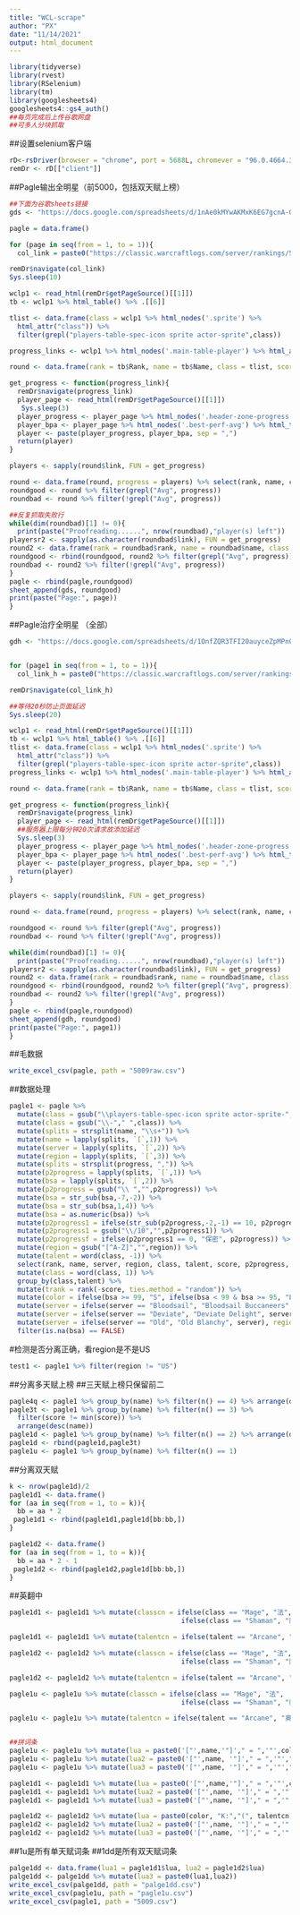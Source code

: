 ---
title: "WCL-scrape"
author: "PX"
date: "11/14/2021"
output: html_document
---

```{r}
library(tidyverse)
library(rvest)
library(RSelenium)
library(tm)
library(googlesheets4)
googlesheets4::gs4_auth()
##每页完成后上传谷歌网盘
##可多人分块抓取
```
##设置selenium客户端
```{r}
rD<-rsDriver(browser = "chrome", port = 5688L, chromever = "96.0.4664.35")
remDr <- rD[["client"]]
```

##Pagle输出全明星（前5000，包括双天赋上榜）
```{r}
##下面为谷歌sheets链接
gds <- "https://docs.google.com/spreadsheets/d/1nAe0kMYwAKMxK6EG7gcnA-Q1ii-AmjIqR1o9ka7IUSk"

pagle = data.frame()

for (page in seq(from = 1, to = 1)){
  col_link = paste0("https://classic.warcraftlogs.com/server/rankings/5009/1010#metric=dps&partition=2&class=DPS&boss=-1&page=",page)

remDr$navigate(col_link)
Sys.sleep(10)

wclp1 <- read_html(remDr$getPageSource()[[1]])
tb <- wclp1 %>% html_table() %>% .[[6]] 

tlist <- data.frame(class = wclp1 %>% html_nodes('.sprite') %>% 
  html_attr("class")) %>%
  filter(grepl("players-table-spec-icon sprite actor-sprite",class))

progress_links <- wclp1 %>% html_nodes('.main-table-player') %>% html_attr("href") %>% gsub("\\?mode=detailed&zone=1010#metric=dps","",.) %>% paste0("https://classic.warcraftlogs.com",.)

round <- data.frame(rank = tb$Rank, name = tb$Name, class = tlist, score = tb$Score, link = progress_links) %>% filter(name != "Anonymous")

get_progress <- function(progress_link){
  remDr$navigate(progress_link)
  player_page <- read_html(remDr$getPageSource()[[1]])
   Sys.sleep(3)
  player_progress <- player_page %>% html_nodes('.header-zone-progress-text') %>% html_text() %>% paste(collapse = ",") %>% gsub(",.*$", "", .)
  player_bpa <- player_page %>% html_nodes('.best-perf-avg') %>% html_text()
  player <- paste(player_progress, player_bpa, sep = ",")
  return(player)
}

players <- sapply(round$link, FUN = get_progress)

round <- data.frame(round, progress = players) %>% select(rank, name, class, score,progress, link)
roundgood <- round %>% filter(grepl("Avg", progress))
roundbad <- round %>% filter(!grepl("Avg", progress))

##反复抓取失败行
while(dim(roundbad)[1] != 0){
  print(paste("Proofreading......", nrow(roundbad),"player(s) left"))
playersr2 <- sapply(as.character(roundbad$link), FUN = get_progress)
round2 <- data.frame(rank = roundbad$rank, name = roundbad$name, class = roundbad$class, score = roundbad$score, progress = playersr2, link = roundbad$link)
roundgood <- rbind(roundgood, round2 %>% filter(grepl("Avg", progress)))
roundbad <- round2 %>% filter(!grepl("Avg", progress))
}
pagle <- rbind(pagle,roundgood)
sheet_append(gds, roundgood)
print(paste("Page:", page))
}
```

##Pagle治疗全明星 （全部）
```{r}
gdh <- "https://docs.google.com/spreadsheets/d/1OnfZQR3TFI20auyceZpMPn0bEzy0RhTAcemESpw2Ons"


for (page1 in seq(from = 1, to = 1)){
  col_link_h = paste0("https://classic.warcraftlogs.com/server/rankings/5009/1010#metric=hps&partition=2&class=Healers&boss=-1&page=",page1)

remDr$navigate(col_link_h)

##等待20秒防止页面延迟
Sys.sleep(20)

wclp1 <- read_html(remDr$getPageSource()[[1]])
tb <- wclp1 %>% html_table() %>% .[[6]] 
tlist <- data.frame(class = wclp1 %>% html_nodes('.sprite') %>%                
  html_attr("class")) %>%
  filter(grepl("players-table-spec-icon sprite actor-sprite",class))
progress_links <- wclp1 %>% html_nodes('.main-table-player') %>% html_attr("href") %>% gsub("\\?mode=detailed&zone=1010#metric=hps","",.) %>% paste0("https://classic.warcraftlogs.com",.)

round <- data.frame(rank = tb$Rank, name = tb$Name, class = tlist, score = tb$Score, link = progress_links) %>% filter(name != "Anonymous")

get_progress <- function(progress_link){
  remDr$navigate(progress_link)
  player_page <- read_html(remDr$getPageSource()[[1]])
  ##服务器上限每分钟20次请求故添加延迟
  Sys.sleep(3)
  player_progress <- player_page %>% html_nodes('.header-zone-progress-text') %>% html_text() %>% paste(collapse = ",") %>% gsub(",.*$", "", .)
  player_bpa <- player_page %>% html_nodes('.best-perf-avg') %>% html_text()
  player <- paste(player_progress, player_bpa, sep = ",")
  return(player)
}

players <- sapply(round$link, FUN = get_progress)

round <- data.frame(round, progress = players) %>% select(rank, name, class, score,progress, link)

roundgood <- round %>% filter(grepl("Avg", progress))
roundbad <- round %>% filter(!grepl("Avg", progress))

while(dim(roundbad)[1] != 0){
  print(paste("Proofreading......", nrow(roundbad),"player(s) left"))
playersr2 <- sapply(as.character(roundbad$link), FUN = get_progress)
round2 <- data.frame(rank = roundbad$rank, name = roundbad$name, class = roundbad$class, score = roundbad$score, progress = playersr2, link = roundbad$link)
roundgood <- rbind(roundgood, round2 %>% filter(grepl("Avg", progress)))
roundbad <- round2 %>% filter(!grepl("Avg", progress))
}
pagle <- rbind(pagle,roundgood)
sheet_append(gdh, roundgood)
print(paste("Page:", page1))
}

```
##毛数据
```{r}
write_excel_csv(pagle, path = "5009raw.csv")
```


##数据处理
```{r}
pagle1 <- pagle %>%
  mutate(class = gsub("\\players-table-spec-icon sprite actor-sprite-","",class)) %>% 
  mutate(class = gsub("\\-"," ",class)) %>%
  mutate(splits = strsplit(name, "\\s+")) %>%
  mutate(name = lapply(splits, `[`,1)) %>%
  mutate(server = lapply(splits, `[`,2)) %>%
  mutate(region = lapply(splits, `[`,3)) %>%
  mutate(splits = strsplit(progress, ",")) %>%
  mutate(p2progress = lapply(splits, `[`,1)) %>%
  mutate(bsa = lapply(splits, `[`,2)) %>%
  mutate(p2progress = gsub("\\ ","",p2progress)) %>%
  mutate(bsa = str_sub(bsa,-7,-2)) %>%
  mutate(bsa = str_sub(bsa,1,4)) %>%
  mutate(bsa = as.numeric(bsa)) %>%
  mutate(p2progress1 = ifelse(str_sub(p2progress,-2,-1) == 10, p2progress, "0")) %>%
  mutate(p2progress1 = gsub("\\/10","",p2progress1)) %>%
  mutate(p2progressf = ifelse(p2progress1 == 0, "保密", p2progress)) %>%
  mutate(region = gsub("[^A-Z]","",region)) %>% 
  mutate(talent = word(class, -1)) %>%
  select(rank, name, server, region, class, talent, score, p2progress, p2progressf, p2progress1, bsa) %>%
  mutate(class = word(class, 1)) %>%
  group_by(class,talent) %>%
  mutate(trank = rank(-score, ties.method = "random")) %>%
  mutate(color = ifelse(bsa >= 99, "S", ifelse(bsa < 99 & bsa >= 95, "L", ifelse(bsa < 95 & bsa >= 75, "E", ifelse(bsa < 75 & bsa >= 50, "R", ifelse(bsa < 50 & bsa >= 25, "U", "C")))))) %>%
  mutate(server = ifelse(server == "Bloodsail", "Bloodsail Buccaneers", server), region = "US") %>%
  mutate(server = ifelse(server == "Deviate", "Deviate Delight", server), region = "US") %>%
  mutate(server = ifelse(server == "Old", "Old Blanchy", server), region = "US") %>%
  filter(is.na(bsa) == FALSE)
```

#检测是否分离正确，看region是不是US
```{r}
test1 <- pagle1 %>% filter(region != "US")
```

##分离多天赋上榜
##三天赋上榜只保留前二
```{r}
pagle4q <- pagle1 %>% group_by(name) %>% filter(n() == 4) %>% arrange(desc(name))
pagle3t <- pagle1 %>% group_by(name) %>% filter(n() == 3) %>%
  filter(score != min(score)) %>%
  arrange(desc(name)) 
pagle1d <- pagle1 %>% group_by(name) %>% filter(n() == 2) %>% arrange(desc(name))
pagle1d <- rbind(pagle1d,pagle3t)
pagle1u <- pagle1 %>% group_by(name) %>% filter(n() == 1)
```

##分离双天赋
```{r}
k <- nrow(pagle1d)/2
pagle1d1 <- data.frame()
for (aa in seq(from = 1, to = k)){
  bb = aa * 2
 pagle1d1 <- rbind(pagle1d1,pagle1d[bb:bb,])
}

pagle1d2 <- data.frame()
for (aa in seq(from = 1, to = k)){
  bb = aa * 2 - 1
 pagle1d2 <- rbind(pagle1d2,pagle1d[bb:bb,])
}
```


##英翻中
```{r}
pagle1d1 <- pagle1d1 %>% mutate(classcn = ifelse(class == "Mage", "法", 
                                           ifelse(class == "Shaman", "萨", ifelse(class == "Hunter", "猎", ifelse(class == "Priest", "牧", ifelse(class == "Druid", "德", ifelse(class == "Warlock", "术", ifelse(class == "Rogue", "贼", ifelse(class == "Warrior", "战","骑")))))))))

pagle1d1 <- pagle1d1 %>% mutate(talentcn = ifelse(talent == "Arcane", "奥", ifelse(talent == "Fire", "火", ifelse(talent == "Frost", "冰", ifelse(talent == "Elemental", "元素", ifelse(talent == "Enhancement", "增强", ifelse(talent == "Restoration", "奶", ifelse(talent == "BeastMastery", "兽王", ifelse(talent == "Marksmanship", "射击", ifelse(talent == "Survival", "生存", ifelse(talent == "Discipline", "戒律", ifelse(talent == "Holy"& class == "Priest", "神", ifelse(talent == "Shadow", "暗", ifelse(talent == "Balance", "平衡", ifelse(talent == "Feral", "野", ifelse(talent == "Affliction", "痛苦", ifelse(talent == "Demonology", "恶魔", ifelse(talent == "Destruction", "毁灭", ifelse(talent == "Assassination", "刺杀", ifelse(talent == "Combat", "战斗", ifelse(talent == "Subtlety", "敏锐", ifelse(talent == "Arms", "武器", ifelse(talent == "Fury", "狂暴", ifelse(talent == "Gladiator", "角斗", ifelse(talent == "Holy" & class == "Paladin", "奶", "惩戒")))))))))))))))))))))))))

pagle1d2 <- pagle1d2 %>% mutate(classcn = ifelse(class == "Mage", "法", 
                                           ifelse(class == "Shaman", "萨", ifelse(class == "Hunter", "猎", ifelse(class == "Priest", "牧", ifelse(class == "Druid", "德", ifelse(class == "Warlock", "术", ifelse(class == "Rogue", "贼", ifelse(class == "Warrior", "战","骑")))))))))

pagle1d2 <- pagle1d2 %>% mutate(talentcn = ifelse(talent == "Arcane", "奥", ifelse(talent == "Fire", "火", ifelse(talent == "Frost", "冰", ifelse(talent == "Elemental", "元素", ifelse(talent == "Enhancement", "增强", ifelse(talent == "Restoration", "奶", ifelse(talent == "BeastMastery", "兽王", ifelse(talent == "Marksmanship", "射击", ifelse(talent == "Survival", "生存", ifelse(talent == "Discipline", "戒律", ifelse(talent == "Holy"& class == "Priest", "神", ifelse(talent == "Shadow", "暗", ifelse(talent == "Balance", "平衡", ifelse(talent == "Feral", "野", ifelse(talent == "Affliction", "痛苦", ifelse(talent == "Demonology", "恶魔", ifelse(talent == "Destruction", "毁灭", ifelse(talent == "Assassination", "刺杀", ifelse(talent == "Combat", "战斗", ifelse(talent == "Subtlety", "敏锐", ifelse(talent == "Arms", "武器", ifelse(talent == "Fury", "狂暴", ifelse(talent == "Gladiator", "角斗", ifelse(talent == "Holy" & class == "Paladin", "奶", "惩戒")))))))))))))))))))))))))

pagle1u <- pagle1u %>% mutate(classcn = ifelse(class == "Mage", "法", 
                                           ifelse(class == "Shaman", "萨", ifelse(class == "Hunter", "猎", ifelse(class == "Priest", "牧", ifelse(class == "Druid", "德", ifelse(class == "Warlock", "术", ifelse(class == "Rogue", "贼", ifelse(class == "Warrior", "战","骑")))))))))

pagle1u <- pagle1u %>% mutate(talentcn = ifelse(talent == "Arcane", "奥", ifelse(talent == "Fire", "火", ifelse(talent == "Frost", "冰", ifelse(talent == "Elemental", "元素", ifelse(talent == "Enhancement", "增强", ifelse(talent == "Restoration", "奶", ifelse(talent == "BeastMastery", "兽王", ifelse(talent == "Marksmanship", "射击", ifelse(talent == "Survival", "生存", ifelse(talent == "Discipline", "戒律", ifelse(talent == "Holy"& class == "Priest", "神", ifelse(talent == "Shadow", "暗", ifelse(talent == "Balance", "平衡", ifelse(talent == "Feral", "野", ifelse(talent == "Affliction", "痛苦", ifelse(talent == "Demonology", "恶魔", ifelse(talent == "Destruction", "毁灭", ifelse(talent == "Assassination", "刺杀", ifelse(talent == "Combat", "战斗", ifelse(talent == "Subtlety", "敏锐", ifelse(talent == "Arms", "武器", ifelse(talent == "Fury", "狂暴", ifelse(talent == "Gladiator", "角斗", ifelse(talent == "Holy" & class == "Paladin", "奶", "惩戒")))))))))))))))))))))))))


##拼词条
pagle1u <- pagle1u %>% mutate(lua = paste0('["',name,'"]'," = ",'"',color, "D:","(", talentcn, classcn, ")", score, " -> Boss均分:", bsa, '%",'))
pagle1u <- pagle1u %>% mutate(lua2 = paste0('["',name, '"]'," = ",'"',"团本进度:",p2progressf,'",'))
pagle1u <- pagle1u %>% mutate(lua3 = paste0('["',name, '"]'," = ",'"',"Boss均分:",bsa,'",')) %>% filter(is.na(rank) == "FALSE")

pagle1d1 <- pagle1d1 %>% mutate(lua = paste0('["',name,'"]'," = ",'"',color, "D:","(", talentcn, classcn, ")", score, " %"))
pagle1d1 <- pagle1d1 %>% mutate(lua2 = paste0('["',name, '"]'," = ",'"',"团本进度:",p2progressf,'",'))
pagle1d1 <- pagle1d1 %>% mutate(lua3 = paste0('["',name, '"]'," = ",'"',"Boss均分:",bsa,'",')) %>% filter(is.na(rank) == "FALSE")

pagle1d2 <- pagle1d2 %>% mutate(lua = paste0(color, "K:","(", talentcn, classcn, ")", score, " -> Boss均分:", bsa, '%",'))
pagle1d2 <- pagle1d2 %>% mutate(lua2 = paste0('["',name, '"]'," = ",'"',"团本进度:",p2progressf,'",'))
pagle1d2 <- pagle1d2 %>% mutate(lua3 = paste0('["',name, '"]'," = ",'"',"Boss均分:",bsa,'",')) %>% filter(is.na(rank) == "FALSE")
```

##1u是所有单天赋词条
##1dd是所有双天赋词条
```{r}
palge1dd <- data.frame(lua1 = pagle1d1$lua, lua2 = pagle1d2$lua)
palge1dd <- palge1dd %>% mutate(lua3 = paste0(lua1,lua2))
write_excel_csv(palge1dd, path = "palge1dd.csv")
write_excel_csv(pagle1u, path = "pagle1u.csv")
write_excel_csv(pagle1, path = "5009.csv")
```